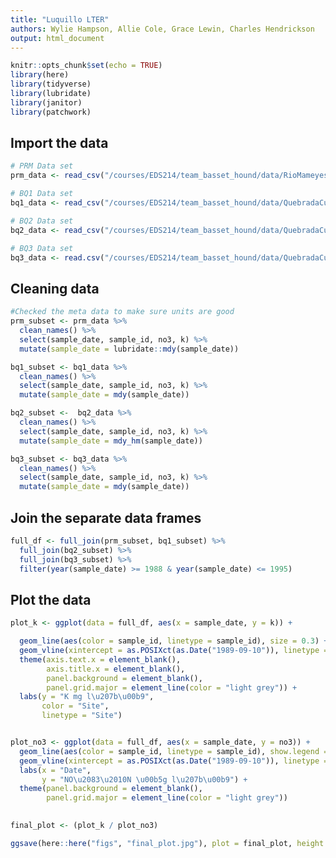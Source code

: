 ```yaml
---
title: "Luquillo LTER"
authors: Wylie Hampson, Allie Cole, Grace Lewin, Charles Hendrickson
output: html_document
---
```


```r
knitr::opts_chunk$set(echo = TRUE)
library(here)
library(tidyverse)
library(lubridate)
library(janitor)
library(patchwork)
```

## Import the data

```r
# PRM Data set
prm_data <- read_csv("/courses/EDS214/team_basset_hound/data/RioMameyesPuenteRoto.csv", na = "-9999")

# BQ1 Data set
bq1_data <- read_csv("/courses/EDS214/team_basset_hound/data/QuebradaCuenca1-Bisley.csv", na = "-9999")

# BQ2 Data set
bq2_data <- read_csv("/courses/EDS214/team_basset_hound/data/QuebradaCuenca2-Bisley.csv", na = "-9999")

# BQ3 Data set
bq3_data <- read.csv("/courses/EDS214/team_basset_hound/data/QuebradaCuenca3-Bisley.csv", na = "-9999")

```

## Cleaning data

```r
#Checked the meta data to make sure units are good 
prm_subset <- prm_data %>% 
  clean_names() %>% 
  select(sample_date, sample_id, no3, k) %>% 
  mutate(sample_date = lubridate::mdy(sample_date))

bq1_subset <- bq1_data %>% 
  clean_names() %>% 
  select(sample_date, sample_id, no3, k) %>% 
  mutate(sample_date = mdy(sample_date))

bq2_subset <-  bq2_data %>% 
  clean_names() %>% 
  select(sample_date, sample_id, no3, k) %>% 
  mutate(sample_date = mdy_hm(sample_date))

bq3_subset <- bq3_data %>% 
  clean_names() %>% 
  select(sample_date, sample_id, no3, k) %>% 
  mutate(sample_date = mdy(sample_date))

```

## Join the separate data frames

```r
full_df <- full_join(prm_subset, bq1_subset) %>% 
  full_join(bq2_subset) %>% 
  full_join(bq3_subset) %>% 
  filter(year(sample_date) >= 1988 & year(sample_date) <= 1995)
```

## Plot the data

```r
plot_k <- ggplot(data = full_df, aes(x = sample_date, y = k)) +

  geom_line(aes(color = sample_id, linetype = sample_id), size = 0.3) + 
  geom_vline(xintercept = as.POSIXct(as.Date("1989-09-10")), linetype = 4) + 
  theme(axis.text.x = element_blank(),
        axis.title.x = element_blank(),
        panel.background = element_blank(), 
        panel.grid.major = element_line(color = "light grey")) +
  labs(y = "K mg l\u207b\u00b9", 
       color = "Site",
       linetype = "Site")


plot_no3 <- ggplot(data = full_df, aes(x = sample_date, y = no3)) +
  geom_line(aes(color = sample_id, linetype = sample_id), show.legend = FALSE, size = 0.3) + 
  geom_vline(xintercept = as.POSIXct(as.Date("1989-09-10")), linetype = 4) +
  labs(x = "Date", 
       y = "NO\u2083\u2010N \u00b5g l\u207b\u00b9") + 
  theme(panel.background = element_blank(), 
        panel.grid.major = element_line(color = "light grey")) 
  

final_plot <- (plot_k / plot_no3) 

ggsave(here::here("figs", "final_plot.jpg"), plot = final_plot, height = 4, width = 7)
  
```



